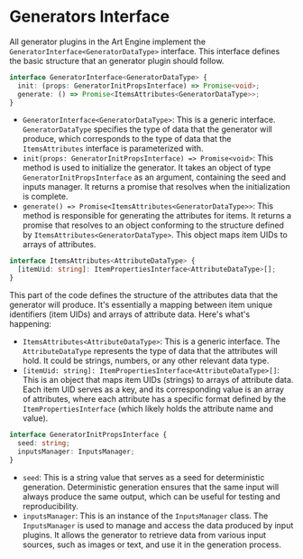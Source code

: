 # Generators Interface

All generator plugins in the Art Engine implement the `GeneratorInterface<GeneratorDataType>` interface. This interface defines the basic structure that an generator plugin should follow.

```ts copy
interface GeneratorInterface<GeneratorDataType> {
  init: (props: GeneratorInitPropsInterface) => Promise<void>;
  generate: () => Promise<ItemsAttributes<GeneratorDataType>>;
}
```

- `GeneratorInterface<GeneratorDataType>`: This is a generic interface. `GeneratorDataType` specifies the type of data that the generator will produce, which corresponds to the type of data that the `ItemsAttributes` interface is parameterized with.
- `init(props: GeneratorInitPropsInterface) => Promise<void>`: This method is used to initialize the generator. It takes an object of type `GeneratorInitPropsInterface` as an argument, containing the seed and inputs manager. It returns a promise that resolves when the initialization is complete.
- `generate() => Promise<ItemsAttributes<GeneratorDataType>>`: This method is responsible for generating the attributes for items. It returns a promise that resolves to an object conforming to the structure defined by `ItemsAttributes<GeneratorDataType>`. This object maps item UIDs to arrays of attributes.

```ts copy
interface ItemsAttributes<AttributeDataType> {
  [itemUid: string]: ItemPropertiesInterface<AttributeDataType>[];
}
```

This part of the code defines the structure of the attributes data that the generator will produce. It's essentially a mapping between item unique identifiers (item UIDs) and arrays of attribute data. Here's what's happening:

- `ItemsAttributes<AttributeDataType>`: This is a generic interface. The `AttributeDataType` represents the type of data that the attributes will hold. It could be strings, numbers, or any other relevant data type.
- `[itemUid: string]: ItemPropertiesInterface<AttributeDataType>[]`: This is an object that maps item UIDs (strings) to arrays of attribute data. Each item UID serves as a key, and its corresponding value is an array of attributes, where each attribute has a specific format defined by the `ItemPropertiesInterface` (which likely holds the attribute name and value).

```ts copy
interface GeneratorInitPropsInterface {
  seed: string;
  inputsManager: InputsManager;
}
```

- `seed`: This is a string value that serves as a seed for deterministic generation. Deterministic generation ensures that the same input will always produce the same output, which can be useful for testing and reproducibility.
- `inputsManager`: This is an instance of the `InputsManager` class. The `InputsManager` is used to manage and access the data produced by input plugins. It allows the generator to retrieve data from various input sources, such as images or text, and use it in the generation process.
